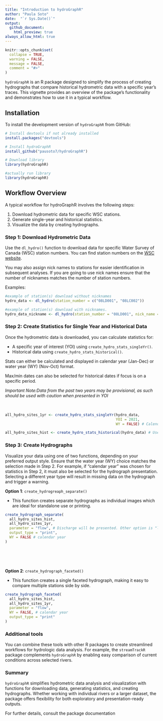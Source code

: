 ```yaml
---
title: "Introduction to hydroGraphR"
author: "Paula Soto"
date:  "`r Sys.Date()`"
output:
  github_document:
    html_preview: true
always_allow_html: true
---
```


```r
knitr::opts_chunk$set(
  collapse = TRUE,
  warning = FALSE,
  message = FALSE,
  comment = "#>"
)
```


`hydroGraphR` is an R package designed to simplify the process of creating hydrographs that compare historical hydrometric data with a specific year's traces. This vignette provides an overview of the package's functionality and demonstrates how to use it in a typical workflow.

## Installation

To install the development version of `hydroGraphR` from GitHub:


```r
# Install devtools if not already installed
install.packages("devtools")

# Install hydroGraphR
install_github("pausoto7/hydroGraphR")

# Download library
library(hydroGraphR)


```

```r

#actually run library
library(hydroGraphR)

```

## Workflow Overview

A typical workflow for hydroGraphR involves the following steps:

1. Download hydrometric data for specific WSC stations.
2. Generate single-year and historical statistics.
3. Visualize the data by creating hydrographs.

### Step 1: Download Hydrometric Data

Use the `dl_hydro()` function to download data for specific Water Survey of Canada (WSC) station numbers. You can find station numbers on the  [WSC website](https://wateroffice.ec.gc.ca/search/real_time_e.html). 

You may also assign nick names to stations for easier identification in subsequent analyses. If you are going to use nick names ensure that the number of nicknames matches the number of station numbers. 

Examples:

```r
#example of station(s) download without nicknames
hydro_data <- dl_hydro(station_number = c("08LD001", "08LC002"))

#example of station(s) download with nicknames. 
hydro_data_nickname <- dl_hydro(station_number = "08LD001", nick_name = "Adams River")
```

### Step 2: Create Statistics for Single Year and Historical Data

Once the hydrometric data is downloaded, you can calculate statistics for: 

- A specific year of interest (YOI) using `create_hydro_stats_singleYr()`.
- Historical data using `create_hydro_stats_historical()`. 

Stats can either be calculated and displayed in calendar year (Jan-Dec) or water year (WY) (Nov-Oct) format.

Max/min dates can also be selected for historical dates if focus is on a specific period. 

*Important Note:Data from the past two years may be provisional, as such should be used with caution when presented in YOI*
<br><br><br>


```r
all_hydro_sites_1yr <- create_hydro_stats_singleYr(hydro_data, 
                                                   YOI = 2021, 
                                                   WY = FALSE) # Calendar year

all_hydro_sites_hist <- create_hydro_stats_historical(hydro_data) # Use all available hydrometric data


```

### Step 3: Create  Hydrographs

Visualize your data using one of two functions, depending on your preferred output style. Ensure that the water year (WY) choice matches the selection made in Step 2. For example, if "calendar year" was chosen for statistics in Step 2, it must also be selected for the hydrograph presentation. Selecting a different year type will result in missing data on the hydrograph and trigger a warning.

**Option 1**: `create_hydrogreaph_separate()`

- This function creates separate hydrographs as individual images which are ideal for standalone use or printing. 

```r

create_hydrograph_separate(
  all_hydro_sites_hist,
  all_hydro_sites_1yr,
  parameter = "flow", # Discharge will be presented. Other option is "level" (water level). 
  output_type = "print",
  WY = FALSE # calendar year
)

```
<br><br><br>

**Option 2**: `create_hydrograph_faceted()`

- This function creates a single faceted hydrograph, making it easy to compare multiple stations side by side. 


```r

create_hydrograph_faceted(
  all_hydro_sites_hist,
  all_hydro_sites_1yr,
  parameter = "flow",
  WY = FALSE, # calendar year
  output_type = "print"
)
```


### Additional tools

You can combine these tools with other R packages to create streamlined workflows for hydrologic data analysis. For example, the `streamTrackR` package complements `hydroGraphR` by enabling easy comparison of current conditions across selected rivers.


### Summary

`hydroGraphR` simplifies hydrometric data analysis and visualization with functions for downloading data, generating statistics, and creating hydrographs. Whether working with individual rivers or a larger dataset, the package offers flexibility for both exploratory and presentation-ready outputs.

For further details, consult the package documentation
